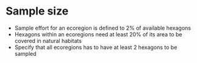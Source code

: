 # Sample size

- Sample effort for an ecoregion is defined to 2% of available hexagons
- Hexagons within an ecoregions need at least 20% of its area to be covered in natural habitats
- Specify that all ecoregions has to have at least 2 hexagons to be sampled
